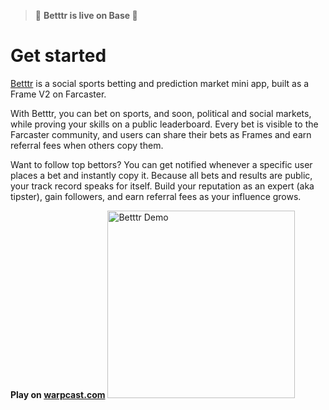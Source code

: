 > 🎲 **Betttr is live on Base 🔵** 

# Get started

[Betttr](https://betttr.xyz) is a social sports betting and prediction market mini app, built as a Frame V2 on Farcaster.

With Betttr, you can bet on sports, and soon, political and social markets, while proving your skills on a public leaderboard. Every bet is visible to the Farcaster community, and users can share their bets as Frames and earn referral fees when others copy them.

Want to follow top bettors? You can get notified whenever a specific user places a bet and instantly copy it. Because all bets and results are public, your track record speaks for itself. Build your reputation as an expert (aka tipster), gain followers, and earn referral fees as your influence grows.

**Play on [warpcast.com](https://warpcast.com/?launchFrameDomain=betttr.xyz)**
<img src="/betttr-demo-docs-2.png" width="300" alt="Betttr Demo" />
